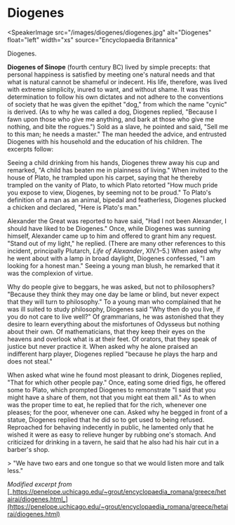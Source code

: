 <Speaker name="Diogenes" voice="male" />

# Diogenes

<SpeakerImage
  src="/images/diogenes/diogenes.jpg"
  alt="Diogenes"
  float="left"
  width="xs"
  source="Encyclopaedia Britannica"
>
  Diogenes.
</SpeakerImage>

**Diogenes of Sinope** (fourth century BC) lived by simple precepts: that personal happiness is satisfied by meeting one's natural needs and that what is natural cannot be shameful or indecent. His life, therefore, was lived with extreme simplicity, inured to want, and without shame. It was this determination to follow his own dictates and not adhere to the conventions of society that he was given the epithet "dog," from which the name "cynic" is derived. (As to why he was called a dog, Diogenes replied, "Because I fawn upon those who give me anything, and bark at those who give me nothing, and bite the rogues.") Sold as a slave, he pointed and said, "Sell me to this man; he needs a master." The man heeded the advice, and entrusted Diogenes with his household and the education of his children. The excerpts follow:

Seeing a child drinking from his hands, Diogenes threw away his cup and remarked, "A child has beaten me in plainness of living." When invited to the house of Plato, he trampled upon his carpet, saying that he thereby trampled on the vanity of Plato, to which Plato retorted "How much pride you expose to view, Diogenes, by seeming not to be proud." To Plato's definition of a man as an animal, bipedal and featherless, Diogenes plucked a chicken and declared, "Here is Plato's man."

Alexander the Great was reported to have said, "Had I not been Alexander, I should have liked to be Diogenes." Once, while Diogenes was sunning himself, Alexander came up to him and offered to grant him any request. "Stand out of my light," he replied. (There are many other references to this incident, principally Plutarch, _Life of Alexander_, XIV.1–5.) When asked why he went about with a lamp in broad daylight, Diogenes confessed, "I am looking for a honest man." Seeing a young man blush, he remarked that it was the complexion of virtue.

Why do people give to beggars, he was asked, but not to philosophers? "Because they think they may one day be lame or blind, but never expect that they will turn to philosophy." To a young man who complained that he was ill suited to study philosophy, Diogenes said "Why then do you live, if you do not care to live well?" Of grammarians, he was astonished that they desire to learn everything about the misfortunes of Odysseus but nothing about their own. Of mathematicians, that they keep their eyes on the heavens and overlook what is at their feet. Of orators, that they speak of justice but never practice it. When asked why he alone praised an indifferent harp player, Diogenes replied "because he plays the harp and does not steal."

When asked what wine he found most pleasant to drink, Diogenes replied, "That for which other people pay." Once, eating some dried figs, he offered some to Plato, which prompted Diogenes to remonstrate "I said that you might have a share of them, not that you might eat them all." As to when was the proper time to eat, he replied that for the rich, whenever one pleases; for the poor, whenever one can. Asked why he begged in front of a statue, Diogenes replied that he did so to get used to being refused. Reproached for behaving indecently in public, he lamented only that he wished it were as easy to relieve hunger by rubbing one's stomach. And criticized for drinking in a tavern, he said that he also had his hair cut in a barber's shop.

<Boxquote name="Diogenes">
  > "We have two ears and one tongue so that we would listen more and talk
  less."
</Boxquote>

_Modified excerpt from_ [_https://penelope.uchicago.edu/~grout/encyclopaedia_romana/greece/hetairai/diogenes.html_](https://penelope.uchicago.edu/~grout/encyclopaedia_romana/greece/hetairai/diogenes.html)
